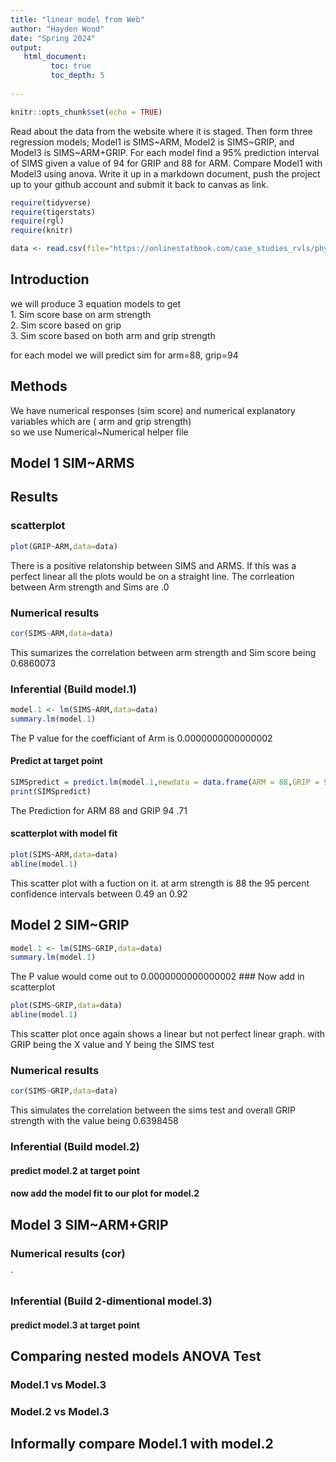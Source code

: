 ```yaml
---
title: "linear model from Web"
author: "Hayden Wood"
date: "Spring 2024"
output:
   html_document:
         toc: true
         toc_depth: 5
        
---
```


```r
knitr::opts_chunk$set(echo = TRUE)
```

Read about the data from the website where it is staged.  Then form three regression models; Model1 is SIMS~ARM, Model2 is SIMS~GRIP, and Model3 is SIMS~ARM+GRIP. For each model find a 95% prediction interval of SIMS given a value of 94  for GRIP and 88 for ARM. Compare Model1 with Model3 using anova. Write it up in a markdown document, push the project up to your github account and submit it back to canvas as link. 

 


```r
require(tidyverse)
require(tigerstats)
require(rgl)
require(knitr)

```

```r
data <- read.csv(file="https://onlinestatbook.com/case_studies_rvls/physical_strength/data.txt",sep="",header=TRUE)  

```
## Introduction     

we will produce 3 equation models to get       
1. Sim score base on arm strength        
2. Sim score based on grip        
3. Sim score based on both arm and grip strength         

for each model we will predict sim for arm=88, grip=94

## Methods

We have numerical responses (sim score) and numerical explanatory variables which are ( arm and grip strength)         
so we use Numerical~Numerical helper file

## Model 1 SIM~ARMS

## Results   

### scatterplot

```r
plot(GRIP~ARM,data=data)
```

There is a positive relatonship between SIMS and ARMS. If this was a perfect linear all the plots would be on a straight line. The corrleation between Arm strength and Sims are .0         
          
### Numerical results

```r
cor(SIMS~ARM,data=data)
```
This sumarizes the correlation between arm strength and Sim score being 0.6860073

### Inferential  (Build model.1)

```r
model.1 <- lm(SIMS~ARM,data=data)
summary.lm(model.1)
```

The P value for the coefficiant of Arm is 0.0000000000000002

#### Predict at target point

```r
SIMSpredict = predict.lm(model.1,newdata = data.frame(ARM = 88,GRIP = 94))
print(SIMSpredict)
```
The Prediction for ARM 88 and GRIP 94 .71

#### scatterplot with model fit
  
```r
plot(SIMS~ARM,data=data)
abline(model.1)
```
This scatter plot with a fuction on it. at arm strength is 88 the 95 percent confidence intervals between 0.49 an 0.92

## Model 2 SIM~GRIP

```r
model.1 <- lm(SIMS~GRIP,data=data)
summary.lm(model.1)
```
The P value would come out to 0.0000000000000002
### Now add in scatterplot

```r
plot(SIMS~GRIP,data=data)
abline(model.1)
```
This scatter plot once again shows a linear but not perfect linear graph. with GRIP being the X value and Y being the SIMS test

### Numerical results 


```r
cor(SIMS~GRIP,data=data)
```
This simulates the correlation between the sims test and overall GRIP strength with the value being 0.6398458 

### Inferential  (Build model.2)
  

#### predict model.2 at target point

#### now add the model fit to our plot for model.2
  


## Model 3 SIM~ARM+GRIP

### Numerical results (cor)

`
  
### Inferential  (Build 2-dimentional model.3)

#### predict model.3 at target point
  

## Comparing nested models ANOVA Test

### Model.1 vs Model.3
### Model.2 vs Model.3

## Informally compare Model.1 with model.2

